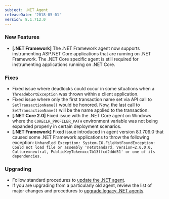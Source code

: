 ```yaml
---
subject: .NET Agent
releaseDate: '2018-05-01'
version: 8.1.712.0
---
```


### New Features

* **\[.NET Framework]** The .NET Framework agent now supports instrumenting ASP.NET Core applications that are running on .NET Framework. The .NET Core specific agent is still required for instrumenting applications running on .NET Core.

### Fixes

* Fixed issue where deadlocks could occur in some situations when a `ThreadAbortException` was thrown within a client application.
* Fixed issue where only the first transaction name set via API call to `SetTransactionName()` would be honored. Now, the last call to `SetTransactionName()` will be the name applied to the transaction.
* **\[.NET Core 2.0]** Fixed issue with the .NET Core agent on Windows where the `CORECLR_PROFILER_PATH` environment variable was not being expanded properly in certain deployment scenarios.
* **\[.NET Framework]** Fixed issue introduced in agent version 8.1.709.0 that caused some .NET Framework applications to throw the following exception: `Unhandled Exception: System.IO.FileNotFoundException: Could not load file or assembly 'netstandard, Version=2.0.0.0, Culture=neutral, PublicKeyToken=cc7b13ffcd2ddd51' or one of its dependencies.`

### Upgrading

* Follow standard procedures to [update the .NET agent](/docs/agents/net-agent/installation-configuration/update-net-agent).
* If you are upgrading from a particularly old agent, review the list of major changes and procedures to [upgrade legacy .NET agents](/docs/agents/net-agent/troubleshooting/upgrade-legacy-net-agents).
